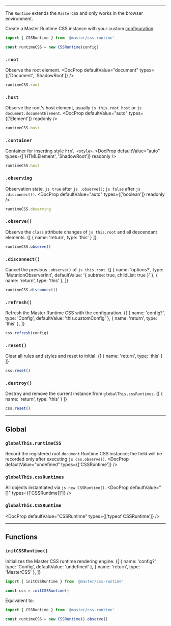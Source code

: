 
---

The `Runtime` extends the `MasterCSS` and only works in the browser environment.

Create a Master Runtime CSS instance with your custom [configuration](/docs/configuration):
```ts
import { CSSRuntime } from '@master/css-runtime'

const runtimeCSS = new CSSRuntime(config)
```

### `.root`
Observe the root element.
<DocProp defaultValue="document" types={['Document', 'ShadowRoot']} />
```ts
runtimeCSS.root
```

### `.host`
Observe the root's host element, usually `js this.root.host` or `js document.documentElement`.
<DocProp defaultValue="auto" types={['Element']} readonly />
```ts
runtimeCSS.host
```

### `.container`
Container for inserting style `html <style>`.
<DocProp defaultValue="auto" types={['HTMLElement', 'ShadowRoot']} readonly />
```ts
runtimeCSS.host
```

### `.observing`
Observation state. `js true` after `js .observe()`; `js false` after `js .disconnect()`.
<DocProp defaultValue="auto" types={['boolean']} readonly />
```ts
runtimeCSS.observing
```

### `.observe()`
Observe the `class` attribute changes of `js this.root` and all descendant elements.
<DocFn>
    {[ { name: 'return', type: 'this' } ]}
</DocFn>
```ts
runtimeCSS.observe()
```

### `.disconnect()`
Cancel the previous `.observe()` of `js this.root`.
<DocFn>
    {[
        { name: 'options?', type: 'MutationObserverInit', defaultValue: '{ subtree: true, childList: true }' },
        { name: 'return', type: 'this' },
    ]}
</DocFn>
```ts
runtimeCSS.disconnect()
```

### `.refresh()`
Refresh the Master Runtime CSS with the configuration.
<DocFn>
    {[
        { name: 'config?', type: 'Config', defaultValue: 'this.customConfig' },
        { name: 'return', type: 'this' },
    ]}
</DocFn>
```ts
css.refresh(config)
```

### `.reset()`
Clear all rules and styles and reset to initial.
<DocFn>
    {[ { name: 'return', type: 'this' } ]}
</DocFn>
```ts
css.reset()
```

### `.destroy()`
Destroy and remove the current instance from `globalThis.cssRuntimes`.
<DocFn>
    {[ { name: 'return', type: 'this' } ]}
</DocFn>
```ts
css.reset()
```

---

## Global
### `globalThis.runtimeCSS`
Record the registered root `document` Runtime CSS instance; the field will be recorded only after executing `js css.observe()`.
<DocProp defaultValue="undefined" types={['CSSRuntime']} />

### `globalThis.cssRuntimes`
All objects instantiated via `js new CSSRuntime()`.
<DocProp defaultValue="[]" types={['CSSRuntime[]']} />

### `globalThis.CSSRuntime`
<DocProp defaultValue="CSSRuntime" types={['typeof CSSRuntime']} />

---

## Functions
### `initCSSRuntime()`
Initializes the Master CSS runtime rendering engine.
<DocFn>
    {[
        { name: 'config?', type: 'Config', defaultValue: 'undefined' },
        { name: 'return', type: 'MasterCSS' },
    ]}
</DocFn>
```ts
import { initCSSRuntime } from '@master/css-runtime'

const css = initCSSRuntime()
```
Equivalent to:
```ts
import { CSSRuntime } from '@master/css-runtime'

const runtimeCSS = new CSSRuntime().observe()
```
